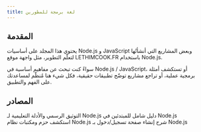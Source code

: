---
title: لغة برمجة للمطورين
---
## المقدمة

يحتوي هذا المجلد على أساسيات Node.js و JavaScript وبعض المشاريع التي أنشأتُها لتعلّم التطوير، مثل واجهة موقع LETHIMCOOK.FR باستخدام Node.js.

سواءً كنت تبحث عن مفاهيم أساسية في Node.js / JavaScript، أو تستكشف أمثلة برمجية عملية، أو تراجع مشاريع توضّح تطبيقات حقيقية، فكل شيء هنا مُنظّم لمساعدتك على الفهم والتطبيق.

<LearningCycle lang="ar" />
<CultureCycle lang="ar" />

## المصادر

<Cards>
  <Card href="https://nodejs.org/en/docs/" title="Node.js Official Documentation">
    التوثيق الرسمي والأدلة التعليمية لـ Node.js
  </Card>

  <Card href="https://www.freecodecamp.org/news/the-definitive-node-js-handbook-6912378afc6e/" title="Node.js Handbook">
    دليل شامل للمبتدئين في Node.js
  </Card>

  <Card href="https://www.npmjs.com/" title="NPM Package Manager">
    استكشف حزم ومكتبات نظام Node.js
  </Card>

  <Card href="https://www.youtube.com/watch?v=zofORFv0K5g" title="LETHIMCOOK.FR Base">
    شرح إنشاء صفحة تسجيل/دخول بـ Node.js
  </Card>
  
</Cards>
